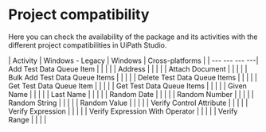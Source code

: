 ﻿# Project compatibility

Here you can check the availability of the package and its activities with the different
            project compatibilities in UiPath Studio.


| Activity | Windows - Legacy | Windows | Cross-platforms |
| --- --- --- ---| Add Test Data Queue Item |  |  |  |
| Address |  |  |  |
| Attach Document |  |  |  |
| Bulk Add Test Data Queue Items |  |  |  |
| Delete Test Data Queue Items |  |  |  |
| Get Test Data Queue Item |  |  |  |
| Get Test Data Queue Items |  |  |  |
| Given Name |  |  |  |
| Last Name |  |  |  |
| Random Date |  |  |  |
| Random Number |  |  |  |
| Random String |  |  |  |
| Random Value |  |  |  |
| Verify Control Attribute |  |  |  |
| Verify Expression |  |  |  |
| Verify Expression With Operator |  |  |  |
| Verify Range |  |  |  |
